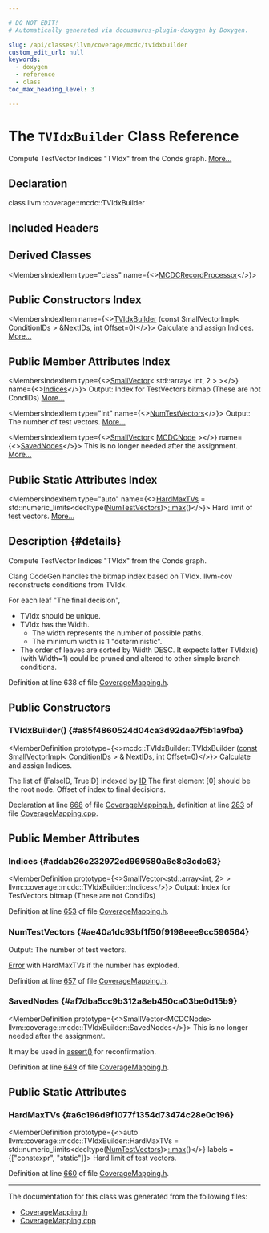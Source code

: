 ```yaml
---

# DO NOT EDIT!
# Automatically generated via docusaurus-plugin-doxygen by Doxygen.

slug: /api/classes/llvm/coverage/mcdc/tvidxbuilder
custom_edit_url: null
keywords:
  - doxygen
  - reference
  - class
toc_max_heading_level: 3

---
```





# The `TVIdxBuilder` Class Reference

<DoxygenPage pluginConfig={pluginConfig}>

Compute TestVector Indices &quot;TVIdx&quot; from the Conds graph. <a href="#details">More...</a>

## Declaration

<CodeBlock>class llvm::coverage::mcdc::TVIdxBuilder</CodeBlock>

## Included Headers

<IncludesList>
<IncludesListItem
  filePath="llvm/ProfileData/Coverage/CoverageMapping.h"
  permalink="/docs/api/files/include/include/llvm/include/llvm/profiledata/include/llvm/profiledata/coverage/coveragemapping-h"
  isLocal="true" />
</IncludesList>

## Derived Classes

<MembersIndex>

<MembersIndexItem
  type="class"
  name={<><a href="/docs/api/classes/anonymous-namespace-coveragemapping-cpp-/mcdcrecordprocessor">MCDCRecordProcessor</a></>}>
</MembersIndexItem>

</MembersIndex>

## Public Constructors Index

<MembersIndex>

<MembersIndexItem
  name={<><a href="#a85f4860524d04ca3d92dae7f5b1a9fba">TVIdxBuilder</a> (const SmallVectorImpl&lt; ConditionIDs &gt; &amp;NextIDs, int Offset=0)</>}>
Calculate and assign Indices. <a href="#a85f4860524d04ca3d92dae7f5b1a9fba">More...</a>
</MembersIndexItem>

</MembersIndex>

## Public Member Attributes Index

<MembersIndex>

<MembersIndexItem
  type={<><a href="/docs/api/classes/llvm/smallvector">SmallVector</a>&lt; std::array&lt; int, 2 &gt; &gt;</>}
  name={<><a href="#addab26c232972cd969580a6e8c3cdc63">Indices</a></>}>
Output: Index for TestVectors bitmap (These are not CondIDs) <a href="#addab26c232972cd969580a6e8c3cdc63">More...</a>
</MembersIndexItem>

<MembersIndexItem
  type="int"
  name={<><a href="#ae40a1dc93bf1f50f9198eee9cc596564">NumTestVectors</a></>}>
Output: The number of test vectors. <a href="#ae40a1dc93bf1f50f9198eee9cc596564">More...</a>
</MembersIndexItem>

<MembersIndexItem
  type={<><a href="/docs/api/classes/llvm/smallvector">SmallVector</a>&lt; <a href="/docs/api/structs/llvm/coverage/mcdc/tvidxbuilder/mcdcnode">MCDCNode</a> &gt;</>}
  name={<><a href="#af7dba5cc9b312a8eb450ca03be0d15b9">SavedNodes</a></>}>
This is no longer needed after the assignment. <a href="#af7dba5cc9b312a8eb450ca03be0d15b9">More...</a>
</MembersIndexItem>

</MembersIndex>

## Public Static Attributes Index

<MembersIndex>

<MembersIndexItem
  type="auto"
  name={<><a href="#a6c196d9f1077f1354d73474c28e0c196">HardMaxTVs</a> =
      std::numeric&#95;limits&lt;decltype(<a href="#ae40a1dc93bf1f50f9198eee9cc596564">NumTestVectors</a>)&gt;<a href="/docs/api/namespaces/llvm/#a003389e30c9b0ec678f95bad1f3dbc4a">::max</a>()</>}>
Hard limit of test vectors. <a href="#a6c196d9f1077f1354d73474c28e0c196">More...</a>
</MembersIndexItem>

</MembersIndex>

## Description {#details}

Compute TestVector Indices &quot;TVIdx&quot; from the Conds graph.

Clang CodeGen handles the bitmap index based on TVIdx. llvm-cov reconstructs conditions from TVIdx.

For each leaf &quot;The final decision&quot;,
<ul>
<li>TVIdx should be unique.</li>
<li>TVIdx has the Width.
<ul>
<li>The width represents the number of possible paths.</li>
<li>The minimum width is 1 &quot;deterministic&quot;.</li>
</ul></li>
<li>The order of leaves are sorted by Width DESC. It expects latter TVIdx(s) (with Width=1) could be pruned and altered to other simple branch conditions.</li>
</ul>

Definition at line 638 of file <a href="/docs/api/files/include/include/llvm/include/llvm/profiledata/include/llvm/profiledata/coverage/coveragemapping-h">CoverageMapping.h</a>.

<SectionDefinition>

## Public Constructors

### TVIdxBuilder() {#a85f4860524d04ca3d92dae7f5b1a9fba}

<MemberDefinition
  prototype={<>mcdc::TVIdxBuilder::TVIdxBuilder (<a href="/docs/api/files/lib/lib/target/lib/target/aarch64/aarch64promoteconstant-cpp/#a90f8350fecae261c25be85d38b451bff">const</a> <a href="/docs/api/classes/llvm/smallvectorimpl">SmallVectorImpl</a>&lt; <a href="/docs/api/namespaces/llvm/coverage/mcdc/#a9cc68f11a8ddf4b1032a53531107373d">ConditionIDs</a> &gt; &amp; NextIDs, int Offset=0)</>}>
Calculate and assign Indices.

<ParametersList title="Parameters">
<ParametersListItem name="NextIDs">The list of &#123;FalseID, TrueID&#125; indexed by <a href="/docs/api/namespaces/llvm/callingconv/#abdf8cf606905c10634e831390981b0ed">ID</a> The first element &#91;0&#93; should be the root node.</ParametersListItem>
<ParametersListItem name="Offset">Offset of index to final decisions.</ParametersListItem>
</ParametersList>

Declaration at line <a href="/docs/api/files/include/include/llvm/include/llvm/profiledata/include/llvm/profiledata/coverage/coveragemapping-h/#l00668">668</a> of file <a href="/docs/api/files/include/include/llvm/include/llvm/profiledata/include/llvm/profiledata/coverage/coveragemapping-h">CoverageMapping.h</a>, definition at line <a href="/docs/api/files/lib/lib/profiledata/lib/profiledata/coverage/coveragemapping-cpp/#l00283">283</a> of file <a href="/docs/api/files/lib/lib/profiledata/lib/profiledata/coverage/coveragemapping-cpp">CoverageMapping.cpp</a>.
</MemberDefinition>

</SectionDefinition>

<SectionDefinition>

## Public Member Attributes

### Indices {#addab26c232972cd969580a6e8c3cdc63}

<MemberDefinition
  prototype={<>SmallVector&lt;std::array&lt;int, 2&gt; &gt; llvm::coverage::mcdc::TVIdxBuilder::Indices</>}>
Output: Index for TestVectors bitmap (These are not CondIDs)

Definition at line <a href="/docs/api/files/include/include/llvm/include/llvm/profiledata/include/llvm/profiledata/coverage/coveragemapping-h/#l00653">653</a> of file <a href="/docs/api/files/include/include/llvm/include/llvm/profiledata/include/llvm/profiledata/coverage/coveragemapping-h">CoverageMapping.h</a>.
</MemberDefinition>

### NumTestVectors {#ae40a1dc93bf1f50f9198eee9cc596564}

<MemberDefinition
  prototype="int llvm::coverage::mcdc::TVIdxBuilder::NumTestVectors">
Output: The number of test vectors.

<a href="/docs/api/classes/llvm/error">Error</a> with HardMaxTVs if the number has exploded.

Definition at line <a href="/docs/api/files/include/include/llvm/include/llvm/profiledata/include/llvm/profiledata/coverage/coveragemapping-h/#l00657">657</a> of file <a href="/docs/api/files/include/include/llvm/include/llvm/profiledata/include/llvm/profiledata/coverage/coveragemapping-h">CoverageMapping.h</a>.
</MemberDefinition>

### SavedNodes {#af7dba5cc9b312a8eb450ca03be0d15b9}

<MemberDefinition
  prototype={<>SmallVector&lt;MCDCNode&gt; llvm::coverage::mcdc::TVIdxBuilder::SavedNodes</>}>
This is no longer needed after the assignment.

It may be used in <a href="/docs/api/files/lib/lib/target/lib/target/amdgpu/silowercontrolflow-cpp/#a4868c5d81c5ccc98c47aeab6244346a0">assert()</a> for reconfirmation.

Definition at line <a href="/docs/api/files/include/include/llvm/include/llvm/profiledata/include/llvm/profiledata/coverage/coveragemapping-h/#l00649">649</a> of file <a href="/docs/api/files/include/include/llvm/include/llvm/profiledata/include/llvm/profiledata/coverage/coveragemapping-h">CoverageMapping.h</a>.
</MemberDefinition>

</SectionDefinition>

<SectionDefinition>

## Public Static Attributes

### HardMaxTVs {#a6c196d9f1077f1354d73474c28e0c196}

<MemberDefinition
  prototype={<>auto llvm::coverage::mcdc::TVIdxBuilder::HardMaxTVs =
      std::numeric&#95;limits&lt;decltype(<a href="#ae40a1dc93bf1f50f9198eee9cc596564">NumTestVectors</a>)&gt;<a href="/docs/api/namespaces/llvm/#a003389e30c9b0ec678f95bad1f3dbc4a">::max</a>()</>}
  labels = {["constexpr", "static"]}>
Hard limit of test vectors.

Definition at line <a href="/docs/api/files/include/include/llvm/include/llvm/profiledata/include/llvm/profiledata/coverage/coveragemapping-h/#l00660">660</a> of file <a href="/docs/api/files/include/include/llvm/include/llvm/profiledata/include/llvm/profiledata/coverage/coveragemapping-h">CoverageMapping.h</a>.
</MemberDefinition>

</SectionDefinition>

<hr/>

The documentation for this class was generated from the following files:

<ul>
<li><a href="/docs/api/files/include/include/llvm/include/llvm/profiledata/include/llvm/profiledata/coverage/coveragemapping-h">CoverageMapping.h</a></li>
<li><a href="/docs/api/files/lib/lib/profiledata/lib/profiledata/coverage/coveragemapping-cpp">CoverageMapping.cpp</a></li>
</ul>

</DoxygenPage>
